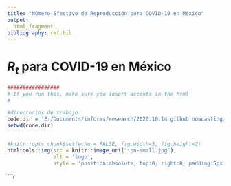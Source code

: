 ```yaml
---
title: "Número Efectivo de Reproducción para COVID-19 en México"
output:
  html_fragment
bibliography: ref.bib
---
```


# *R<sub>t</sub>* para COVID-19 en México

 

```r


#################
# If you run this, make sure you insert accents in the html
#

#directorios de trabajo
code.dir = 'E:/Documents/informs/research/2020.10.14 github nowcasting/code/'
setwd(code.dir)


#knitr::opts_chunk$set(echo = FALSE, fig.width=3, fig.height=2)
htmltools::img(src = knitr::image_uri("ipn-small.jpg"), 
               alt = 'logo', 
               style = 'position:absolute; top:0; right:0; padding:5px; width: 50px; height: 71px') # Added width and height as CSS

```

```r

 
